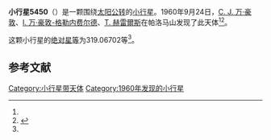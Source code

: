 {{Infobox planet
| bgcolour = #FFFFC0
| name = 5450 Sokrates
| symbol = 
| image = 
| caption = 
| discovery = yes
| discovery_ref = 
| discoverer = [[C._J._万·豪敦|C. J. 万·豪敦]]、[[I._万·豪敦-格勒内费尔德|I. 万·豪敦-格勒内费尔德]]、[[T._赫雷爾斯|T. 赫雷爾斯]]
| discovery_site = [[帕洛马山|帕洛马山]] 
| discovered = 1960年9月24日
| designations = yes
| mp_name = 
| named_after = 
| alt_names = 2780 P-L/ 1950 PH / 1953 FJ1 / 1962 BC / 1967 EP / 1974 SG3 / 1977 JW / 1978 PX / 1988 RW11
| mp_category = [[主带小行星|主带小行星]]
| orbit_ref = <ref name="a">[http://ssd.jpl.nasa.gov/sbdb.cgi?sstr=5450 5450 Sokrates] {{Wayback|url=http://ssd.jpl.nasa.gov/sbdb.cgi?sstr=5450 |date=20201124020721 }}，小行星數據庫瀏覽器（JPL Small-Body Database Browser）－[[美国国家航空航天局|美国国家航空航天局]]喷气推进实验室</ref>
| epoch = 2456400.5 (2013年4月18日更新)
| aphelion = {{convert|3.1632818|AU|km|3|abbr=on|lk=out}}
| perihelion = {{convert|2.4640278|AU|km|3|abbr=on}}
| semimajor = {{convert|2.8136548|AU|km|3|abbr=on}}
| eccentricity = 0.1242608
| period = 1723.870599 [[日|日]]<br />4.72[[儒略年|儒略年]]
| avg_speed = 
| inclination = 5.22847
| asc_node = 145.25823
| mean_anomaly = 
| arg_peri = 319.06702
| satellites = 
| physical_characteristics = yes
| dimensions = 
| mass = 
| density = 
| surface_grav = 
| escape_velocity = 
| sidereal_day = 
| axial_tilt = 
| pole_ecliptic_lat = 
| pole_ecliptic_lon = 
| albedo = 
| temperatures= 
| temp_name1 = 
| mean_temp_1 = 
| max_temp_1 = 
| temp_name2 = 
| max_temp_2 = 
| spectral_type = 
| abs_magnitude = 319.06702
}}

'''小行星5450'''（{{lang-en|5450 Sokrates}}）是一颗围绕[[太阳|太阳]][[公转|公转]]的[[小行星|小行星]]。1960年9月24日，[[C._J._万·豪敦|C. J. 万·豪敦]]、[[I._万·豪敦-格勒内费尔德|I. 万·豪敦-格勒内费尔德]]、[[T._赫雷爾斯|T. 赫雷爾斯]]在帕洛马山发现了此天体<ref name="a" /><ref>{{cite news|title=小行星列表|url=http://cfa-www.harvard.edu/iau/lists/NumberedMPs.txt|accessdate=2013-07-08|newspaper=哈佛大学|archive-date=2008-05-17|archive-url=https://web.archive.org/web/20080517010638/http://cfa-www.harvard.edu/iau/lists/NumberedMPs.txt|dead-url=no}}</ref>。

这颗小行星的[[绝对星等|绝对星等]]为319.06702等<ref name="a" />。

==参考文献==
{{reflist}}
{{Minor Planet Number|[[小行星5449|小行星5449]]|[[小行星5451|小行星5451]]}}

{{小天体}}

[[Category:小行星带天体|Category:小行星带天体]]
[[Category:1960年发现的小行星|Category:1960年发现的小行星]]

{{asteroid-stub}}